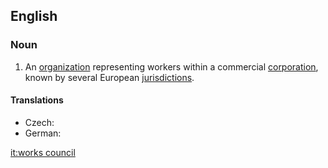 ==English==
{{wikipedia}}
===Noun===
{{en-noun}}

# An [[organization]] representing workers within a commercial [[corporation]], known by several European [[jurisdiction]]s.

====Translations====
{{trans-top|organization}}
* Czech: {{t-|cs|podniková rada|f}}
* German: {{t-|de|Betriebsrat|m}}
{{trans-mid}}
{{trans-bottom}}

[[it:works council]]